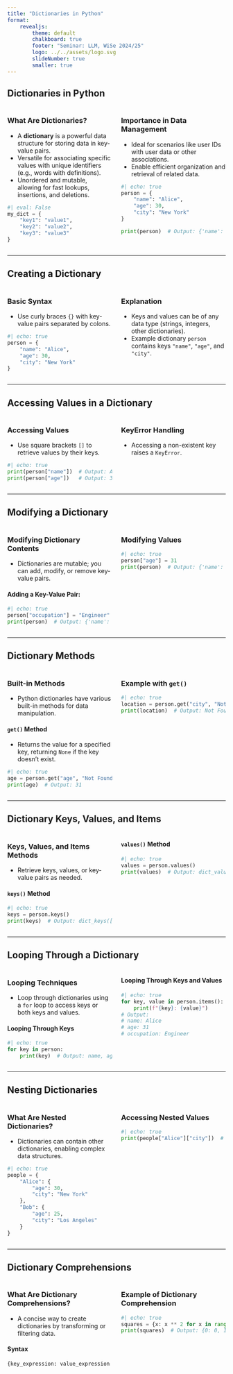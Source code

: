 ```yaml
---
title: "Dictionaries in Python"
format: 
    revealjs:
        theme: default
        chalkboard: true
        footer: "Seminar: LLM, WiSe 2024/25"
        logo: ../../assets/logo.svg
        slideNumber: true
        smaller: true
---
```


## Dictionaries in Python

:::{.columns}
::: {.column width="50%"}
### What Are Dictionaries?
- A **dictionary** is a powerful data structure for storing data in key-value pairs.
- Versatile for associating specific values with unique identifiers (e.g., words with definitions).
- Unordered and mutable, allowing for fast lookups, insertions, and deletions.

```python
#| eval: False
my_dict = {
    "key1": "value1",
    "key2": "value2",
    "key3": "value3"
}
```
:::
::: {.column width="50%" .fragment}
### Importance in Data Management
- Ideal for scenarios like user IDs with user data or other associations.
- Enable efficient organization and retrieval of related data.
```python
#| echo: true
person = {
    "name": "Alice",
    "age": 30,
    "city": "New York"
}

print(person)  # Output: {'name': 'Alice', 'age': 30, 'city': 'New York'}
```
:::
:::

---

## Creating a Dictionary

:::{.columns}
::: {.column width="50%"}
### Basic Syntax
- Use curly braces `{}` with key-value pairs separated by colons.

```python
#| echo: true
person = {
    "name": "Alice",
    "age": 30,
    "city": "New York"
}
```
:::
::: {.column width="50%" .fragment}
### Explanation
- Keys and values can be of any data type (strings, integers, other dictionaries).
- Example dictionary `person` contains keys `"name"`, `"age"`, and `"city"`.
:::
:::

---

## Accessing Values in a Dictionary

:::{.columns}
::: {.column width="50%"}
### Accessing Values
- Use square brackets `[]` to retrieve values by their keys.

```python
#| echo: true
print(person["name"])  # Output: Alice
print(person["age"])   # Output: 30
```
:::
::: {.column width="50%" .fragment}
### KeyError Handling
- Accessing a non-existent key raises a `KeyError`.
:::
:::

---

## Modifying a Dictionary

:::{.columns}
::: {.column width="50%"}
### Modifying Dictionary Contents
- Dictionaries are mutable; you can add, modify, or remove key-value pairs.

#### Adding a Key-Value Pair:
```python
#| echo: true
person["occupation"] = "Engineer"
print(person)  # Output: {'name': 'Alice', 'age': 30, 'city': 'New York', 'occupation': 'Engineer'}
```
:::
::: {.column width="50%" .fragment}
### Modifying Values
```python
#| echo: true
person["age"] = 31
print(person)  # Output: {'name': 'Alice', 'age': 31, 'city': 'New York', 'occupation': 'Engineer'}
```
:::
:::

---

## Dictionary Methods

:::{.columns}
::: {.column width="50%"}
### Built-in Methods
- Python dictionaries have various built-in methods for data manipulation.

#### `get()` Method
- Returns the value for a specified key, returning `None` if the key doesn't exist.

```python
#| echo: true
age = person.get("age", "Not Found")
print(age)  # Output: 31
```
:::
::: {.column width="50%" .fragment}
### Example with `get()`
```python
#| echo: true
location = person.get("city", "Not Found")
print(location)  # Output: Not Found
```
:::
:::

---

## Dictionary Keys, Values, and Items

:::{.columns}
::: {.column width="50%"}
### Keys, Values, and Items Methods
- Retrieve keys, values, or key-value pairs as needed.

#### `keys()` Method
```python
#| echo: true
keys = person.keys()
print(keys)  # Output: dict_keys(['name', 'age', 'occupation'])
```
:::
::: {.column width="50%" .fragment}
#### `values()` Method
```python
#| echo: true
values = person.values()
print(values)  # Output: dict_values(['Alice', 31, 'Engineer'])
```
:::
:::

---

## Looping Through a Dictionary

:::{.columns}
::: {.column width="50%"}
### Looping Techniques
- Loop through dictionaries using a `for` loop to access keys or both keys and values.

#### Looping Through Keys
```python
#| echo: true
for key in person:
    print(key)  # Output: name, age, occupation
```
:::
::: {.column width="50%" .fragment}
#### Looping Through Keys and Values
```python
#| echo: true
for key, value in person.items():
    print(f"{key}: {value}")
# Output:
# name: Alice
# age: 31
# occupation: Engineer
```
:::
:::

---

## Nesting Dictionaries

:::{.columns}
::: {.column width="50%"}
### What Are Nested Dictionaries?
- Dictionaries can contain other dictionaries, enabling complex data structures.

```python
#| echo: true
people = {
    "Alice": {
        "age": 30,
        "city": "New York"
    },
    "Bob": {
        "age": 25,
        "city": "Los Angeles"
    }
}
```
:::
::: {.column width="50%" .fragment}
### Accessing Nested Values
```python
#| echo: true
print(people["Alice"]["city"])  # Output: New York
```
:::
:::

---

## Dictionary Comprehensions

:::{.columns}
::: {.column width="50%"}
### What Are Dictionary Comprehensions?
- A concise way to create dictionaries by transforming or filtering data.

#### Syntax
```python
{key_expression: value_expression for item in iterable if condition}
```
:::
::: {.column width="50%" .fragment}
### Example of Dictionary Comprehension
```python
#| echo: true
squares = {x: x ** 2 for x in range(5)}
print(squares)  # Output: {0: 0, 1: 1, 2: 4, 3: 9, 4: 16}
```
:::
:::
